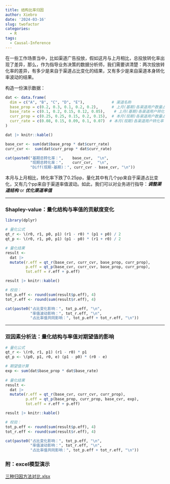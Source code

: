 ```yaml
---
title: 结构比率归因
author: Xiebro
date: '2024-03-16'
slug: twofactor
categories:
  - R
tags:
  - Causal-Inference
---
```


在一些工作场景当中，比如渠道广告投放，假如这月与上月相比，总投放转化率出现了差异，那么，作为指导业务决策的数据分析师，我们需要讲清楚：两次投放转化率的差异，有多少是来自于渠道占比变化的结果，又有多少是来自渠道本身转化率波动的结果。

构造一份演示数据：
```r
dat <- data.frame(
  dim = c("A", "B", "C", "D", "E"),            # 渠道名称
  base_prop = c(0.2, 0.3, 0.1, 0.2, 0.2),      # 上月(基期)各渠道用户数量占比
  base_rate = c(0.1, 0.2, 0.15, 0.12, 0.05),    # 上月(基期)各渠道用户转化率
  curr_prop = c(0.25, 0.25, 0.15, 0.2, 0.15),  # 本月(现期)各渠道用户数量占比
  curr_rate = c(0.08, 0.15, 0.09, 0.1, 0.07)  # 本月(现期)各渠道用户转化率
)

dat |> knitr::kable()

base_cvr <- sum(dat$base_prop * dat$curr_rate)
curr_cvr <-  sum(dat$curr_prop * dat$curr_rate)

cat(paste0("基期总转化率：",    base_cvr,  "\n",
           "现期总转化率：",    curr_cvr,  "\n",
           "Diff(现期-基期)：", curr_cvr - base_cvr, "\n"))
```

本月与上月相比，转化率下跌了0.25pp，量化其中有几个pp来自于渠道占比变化，又有几个pp来自于渠道率值波动。如此，我们可以对业务进行指导：***调整渠道结构*** or ***优化渠道率值***

---

### Shapley-value：量化结构与率值的贡献度变化
```r
library(dplyr)

# 量化公式
qt_r <- \(r0, r1, p0, p1) (r1 - r0) * (p1 + p0) / 2
qt_p <- \(r0, r1, p0, p1) (p1 - p0) * (r1 + r0) / 2

# 量化结果
result <- 
  dat |>
  mutate(r.eff = qt_r(base_cvr, curr_cvr, base_prop, curr_prop),
         p.eff = qt_p(base_cvr, curr_cvr, base_prop, curr_prop),
         tot.eff = r.eff + p.eff)

result |> knitr::kable()

# 校验：
tot_p.eff <- round(sum(result$p.eff), 4)
tot_r.eff <- round(sum(result$r.eff), 4)

cat(paste0("占比变化影响：", tot_p.eff, "\n",
           "率值波动影响：", tot_r.eff, "\n",
           "占比率值共同影响：", tot_p.eff + tot_r.eff, "\n"))
```

---

### 双因素分析法：量化结构与率值对期望值的影响
```r
# 量化公式
qt_r <- \(r0, r1, p1) (r1 - r0) * p1
qt_p <- \(p0, p1, r0, e) (p1 - p0) * (r0 - e)

# 期望值计算
exp <- sum(dat$base_prop * dat$base_rate)
  
# 量化结果
result <- 
  dat |>
  mutate(r.eff = qt_r(base_cvr, curr_cvr, curr_prop),
         p.eff = qt_p(base_prop, curr_prop, base_cvr, exp),
         tot.eff = r.eff + p.eff)

result |> knitr::kable()

# 校验：
tot_p.eff <- round(sum(result$p.eff), 4)
tot_r.eff <- round(sum(result$r.eff), 4)

cat(paste0("占比变化影响：", tot_p.eff, "\n",
           "率值波动影响：", tot_r.eff, "\n",
           "占比率值共同影响：", tot_p.eff + tot_r.eff, "\n"))

```

### 附：excel模型演示
[三种归因方法对比.xlsx](data/三种归因方法对比.xlsx)

